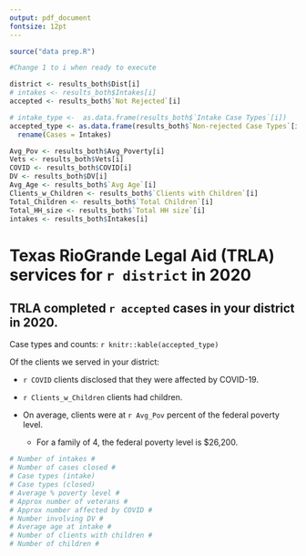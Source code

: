 ```yaml
---
output: pdf_document
fontsize: 12pt
---
```

\pagenumbering{gobble}
```r
source("data prep.R")
```


```r

#Change 1 to i when ready to execute

district <- results_both$Dist[i]
# intakes <- results_both$Intakes[i]
accepted <- results_both$`Not Rejected`[i]

# intake_type <-  as.data.frame(results_both$`Intake Case Types`[i])
accepted_type <- as.data.frame(results_both$`Non-rejected Case Types`[i]) %>%
  rename(Cases = Intakes)

Avg_Pov <- results_both$Avg_Poverty[i]
Vets <- results_both$Vets[i]
COVID <- results_both$COVID[i]
DV <- results_both$DV[i]
Avg_Age <- results_both$`Avg Age`[i]
Clients_w_Children <- results_both$`Clients with Children`[i]
Total_Children <- results_both$`Total Children`[i]
Total_HH_size <- results_both$`Total HH size`[i]
intakes <- results_both$Intakes[i]

```

# Texas RioGrande Legal Aid (TRLA) services for `r district` in 2020

## TRLA completed `r accepted` cases in your district in 2020.

Case types and counts:
`r knitr::kable(accepted_type)`

Of the clients we served in your district:

- `r COVID` clients disclosed that they were affected by COVID-19.

- `r Clients_w_Children` clients had children.

- On average, clients were at `r Avg_Pov` percent of the federal poverty level.

  - For a family of 4, the federal poverty level is $26,200.



```r

# Number of intakes #
# Number of cases closed #
# Case types (intake)
# Case types (closed)
# Average % poverty level #
# Approx number of veterans #
# Approx number affected by COVID #
# Number involving DV #
# Average age at intake #
# Number of clients with children #
# Number of children #


```

